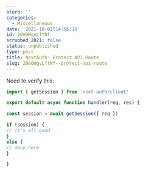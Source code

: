 ```yaml
---
blurb: ''
categories:
  - Miscellaneous
date: '2021-10-03T14:56:18'
id: 20eOWgvLftNf
scrubbed_2021: false
status: unpublished
type: post
title: NextAuth- Protect API Route
slug: 20eOWgvLftNf--protect-api-route
---
```


Need to verify this:


```javascript
import { getSession } from 'next-auth/client'

export default async function handler(req, res) {

const session = await getSession({ req })

if (session) {
// it's all good
}
else {
// deny here
}

}

